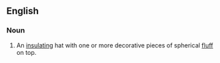==English==

===Noun===
{{en-noun|sg=[[bobble]] [[hat]]}}

# An [[insulating]] hat with one or more decorative pieces of spherical [[fluff]] on top.